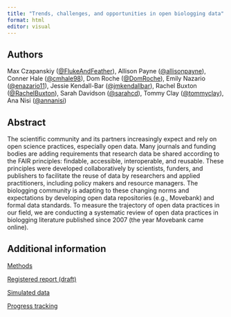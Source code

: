 ```yaml
---
title: "Trends, challenges, and opportunities in open biologging data"
format: html
editor: visual
---
```


## Authors

Max Czapanskiy ([\@FlukeAndFeather](https://github.com/flukeandfeather)), Allison Payne ([\@allisonpayne](https://github.com/allisonpayne)), Conner Hale ([\@cmhale98](https://github.com/cmhale98)), Dom Roche ([\@DomRoche](https://github.com/DomRoche)), Emily Nazario ([\@enazario11](https://github.com/enazario11)), Jessie Kendall-Bar ([\@jmkendallbar](https://github.com/jmkendallbar)), Rachel Buxton ([\@RachelBuxton](https://github.com/RachelBuxton)), Sarah Davidson ([\@sarahcd](https://github.com/sarahcd)), Tommy Clay ([\@tommyclay](https://github.com/tommyclay)), Ana Nisi ([\@annanisi](https://github.com/annanisi))

## Abstract

The scientific community and its partners increasingly expect and rely on open science practices, especially open data. Many journals and funding bodies are adding requirements that research data be shared according to the FAIR principles: findable, accessible, interoperable, and reusable. These principles were developed collaboratively by scientists, funders, and publishers to facilitate the reuse of data by researchers and applied practitioners, including policy makers and resource managers. The biologging community is adapting to these changing norms and expectations by developing open data repositories (e.g., Movebank) and formal data standards. To measure the trajectory of open data practices in our field, we are conducting a systematic review of open data practices in biologging literature published since 2007 (the year Movebank came online).

## Additional information

[Methods](methods.html)

[Registered report (draft)](registeredreport.html)

[Simulated data](sim_data.html)

[Progress tracking](progress.html)
